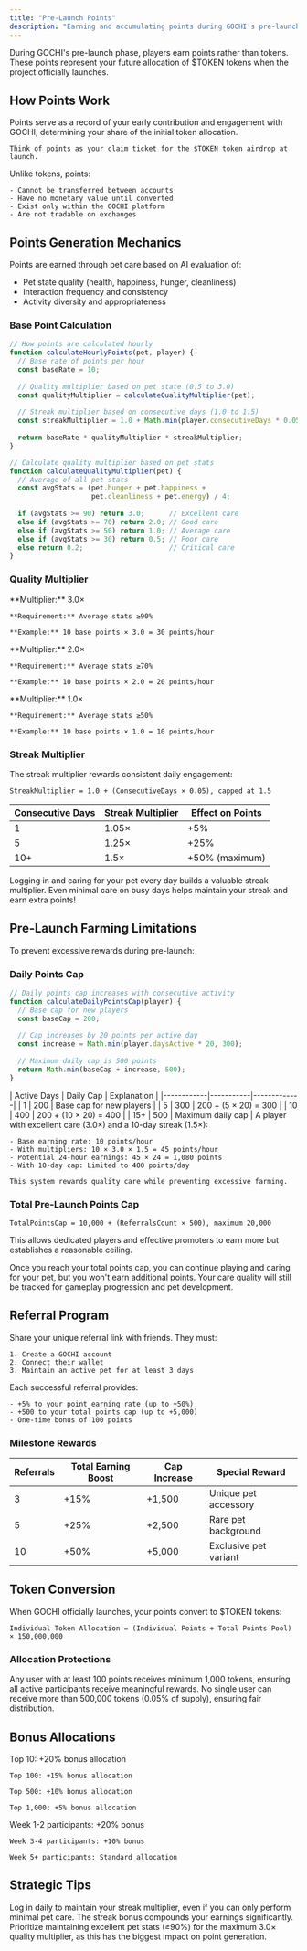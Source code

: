 ```yaml
---
title: "Pre-Launch Points"
description: "Earning and accumulating points during GOCHI's pre-launch phase"
---
```


During GOCHI's pre-launch phase, players earn points rather than tokens. These points represent your future allocation of $TOKEN tokens when the project officially launches.

## How Points Work

<CardGroup cols={2}>
  <Card title="Points Purpose" icon="bullseye">
    Points serve as a record of your early contribution and engagement with GOCHI, determining your share of the initial token allocation.
    
    Think of points as your claim ticket for the $TOKEN token airdrop at launch.
  </Card>
  
  <Card title="Points vs. Tokens" icon="scale-balanced">
    Unlike tokens, points:
    
    - Cannot be transferred between accounts
    - Have no monetary value until converted
    - Exist only within the GOCHI platform
    - Are not tradable on exchanges
  </Card>
</CardGroup>

## Points Generation Mechanics

Points are earned through pet care based on AI evaluation of:

- Pet state quality (health, happiness, hunger, cleanliness)
- Interaction frequency and consistency
- Activity diversity and appropriateness

### Base Point Calculation

```javascript
// How points are calculated hourly
function calculateHourlyPoints(pet, player) {
  // Base rate of points per hour
  const baseRate = 10;
  
  // Quality multiplier based on pet state (0.5 to 3.0)
  const qualityMultiplier = calculateQualityMultiplier(pet);
  
  // Streak multiplier based on consecutive days (1.0 to 1.5)
  const streakMultiplier = 1.0 + Math.min(player.consecutiveDays * 0.05, 0.5);
  
  return baseRate * qualityMultiplier * streakMultiplier;
}

// Calculate quality multiplier based on pet stats
function calculateQualityMultiplier(pet) {
  // Average of all pet stats
  const avgStats = (pet.hunger + pet.happiness + 
                    pet.cleanliness + pet.energy) / 4;
  
  if (avgStats >= 90) return 3.0;      // Excellent care
  else if (avgStats >= 70) return 2.0; // Good care
  else if (avgStats >= 50) return 1.0; // Average care
  else if (avgStats >= 30) return 0.5; // Poor care
  else return 0.2;                     // Critical care
}
```

### Quality Multiplier

<CardGroup cols={3}>
  <Card title="Excellent Care" icon="trophy">
    **Multiplier:** 3.0×
    
    **Requirement:** Average stats ≥90%
    
    **Example:** 10 base points × 3.0 = 30 points/hour
  </Card>
  
  <Card title="Good Care" icon="thumbs-up">
    **Multiplier:** 2.0×
    
    **Requirement:** Average stats ≥70%
    
    **Example:** 10 base points × 2.0 = 20 points/hour
  </Card>
  
  <Card title="Average Care" icon="check">
    **Multiplier:** 1.0×
    
    **Requirement:** Average stats ≥50%
    
    **Example:** 10 base points × 1.0 = 10 points/hour
  </Card>
</CardGroup>

### Streak Multiplier

The streak multiplier rewards consistent daily engagement:

```
StreakMultiplier = 1.0 + (ConsecutiveDays × 0.05), capped at 1.5
```

| Consecutive Days | Streak Multiplier | Effect on Points |
|------------------|-------------------|------------------|
| 1 | 1.05× | +5% |
| 5 | 1.25× | +25% |
| 10+ | 1.5× | +50% (maximum) |

<Tip>
Logging in and caring for your pet every day builds a valuable streak multiplier. Even minimal care on busy days helps maintain your streak and earn extra points!
</Tip>

## Pre-Launch Farming Limitations

To prevent excessive rewards during pre-launch:

### Daily Points Cap

```javascript
// Daily points cap increases with consecutive activity
function calculateDailyPointsCap(player) {
  // Base cap for new players
  const baseCap = 200;
  
  // Cap increases by 20 points per active day
  const increase = Math.min(player.daysActive * 20, 300);
  
  // Maximum daily cap is 500 points
  return Math.min(baseCap + increase, 500);
}
```

<AccordionGroup>
  <Accordion title="Daily Cap Progression">
    | Active Days | Daily Cap | Explanation |
    |------------|-----------|-------------|
    | 1 | 200 | Base cap for new players |
    | 5 | 300 | 200 + (5 × 20) = 300 |
    | 10 | 400 | 200 + (10 × 20) = 400 |
    | 15+ | 500 | Maximum daily cap |
  </Accordion>
  
  <Accordion title="Daily Cap Example">
    A player with excellent care (3.0×) and a 10-day streak (1.5×):
    
    - Base earning rate: 10 points/hour
    - With multipliers: 10 × 3.0 × 1.5 = 45 points/hour
    - Potential 24-hour earnings: 45 × 24 = 1,080 points
    - With 10-day cap: Limited to 400 points/day
    
    This system rewards quality care while preventing excessive farming.
  </Accordion>
</AccordionGroup>

### Total Pre-Launch Points Cap

```
TotalPointsCap = 10,000 + (ReferralsCount × 500), maximum 20,000
```

This allows dedicated players and effective promoters to earn more but establishes a reasonable ceiling.

<Note>
Once you reach your total points cap, you can continue playing and caring for your pet, but you won't earn additional points. Your care quality will still be tracked for gameplay progression and pet development.
</Note>

## Referral Program

<CardGroup cols={2}>
  <Card title="Referral Process" icon="share-nodes">
    Share your unique referral link with friends. They must:
    
    1. Create a GOCHI account
    2. Connect their wallet
    3. Maintain an active pet for at least 3 days
  </Card>
  
  <Card title="Referral Benefits" icon="gift">
    Each successful referral provides:
    
    - +5% to your point earning rate (up to +50%)
    - +500 to your total points cap (up to +5,000)
    - One-time bonus of 100 points
  </Card>
</CardGroup>

### Milestone Rewards

| Referrals | Total Earning Boost | Cap Increase | Special Reward |
|-----------|---------------------|--------------|----------------|
| 3 | +15% | +1,500 | Unique pet accessory |
| 5 | +25% | +2,500 | Rare pet background |
| 10 | +50% | +5,000 | Exclusive pet variant |

## Token Conversion

When GOCHI officially launches, your points convert to $TOKEN tokens:

```
Individual Token Allocation = (Individual Points ÷ Total Points Pool) × 150,000,000
```

### Allocation Protections

<CardGroup cols={2}>
  <Card title="Minimum Guarantee" icon="shield-check">
    Any user with at least 100 points receives minimum 1,000 tokens, ensuring all active participants receive meaningful rewards.
  </Card>
  
  <Card title="Maximum Cap" icon="shield-exclamation">
    No single user can receive more than 500,000 tokens (0.05% of supply), ensuring fair distribution.
  </Card>
</CardGroup>

## Bonus Allocations

<CardGroup cols={2}>
  <Card title="Leaderboard Bonuses" icon="ranking-star">
    Top 10: +20% bonus allocation
    
    Top 100: +15% bonus allocation
    
    Top 500: +10% bonus allocation
    
    Top 1,000: +5% bonus allocation
  </Card>
  
  <Card title="Early Adopter Bonuses" icon="hourglass-start">
    Week 1-2 participants: +20% bonus
    
    Week 3-4 participants: +10% bonus
    
    Week 5+ participants: Standard allocation
  </Card>
</CardGroup>

## Strategic Tips

<CardGroup cols={2}>
  <Card title="Daily Consistency" icon="calendar-check">
    Log in daily to maintain your streak multiplier, even if you can only perform minimal pet care. The streak bonus compounds your earnings significantly.
  </Card>
  
  <Card title="Focus on Quality" icon="star">
    Prioritize maintaining excellent pet stats (≥90%) for the maximum 3.0× quality multiplier, as this has the biggest impact on point generation.
  </Card>
</CardGroup>